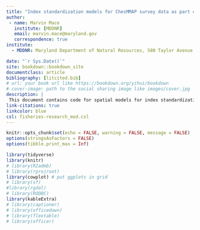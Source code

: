 ```yaml
--- 
title: "Index standardization models for ChesMMAP survey data as part of ASMFC Atlantic Croaker assessment"
author: 
 - name: Marvin Mace
   institute: [MDDNR]
   email: marvin.mace@maryland.gov
   correspondence: true
institute:
  - MDDNR: Maryland Department of Natural Resources, 580 Taylor Avenue B-2, Annapolis, MD 21401

date: "`r Sys.Date()`"
site: bookdown::bookdown_site
documentclass: article
bibliography: [litcited.bib]
# url: your book url like https://bookdown.org/yihui/bookdown
# cover-image: path to the social sharing image like images/cover.jpg
description: |
 This document contains code for spatial models for index standardization
link-citations: true
linkcolor: blue
csl: fisheries-research_mod.csl
---
```




```r

knitr::opts_chunk$set(echo = FALSE, warning = FALSE, message = FALSE)
options(stringsAsFactors = FALSE)
options(tibble.print_max = Inf)


```


```r

library(tidyverse)
library(knitr)
# library(R2admb)
# library(rprojroot)
library(cowplot) # put ggplots in grid
# library(sf)
#library(rgdal)
# library(RODBC) 
library(kableExtra)
# library(captioner)
# library(officedown)
# library(flextable)
# library(officer)

```




